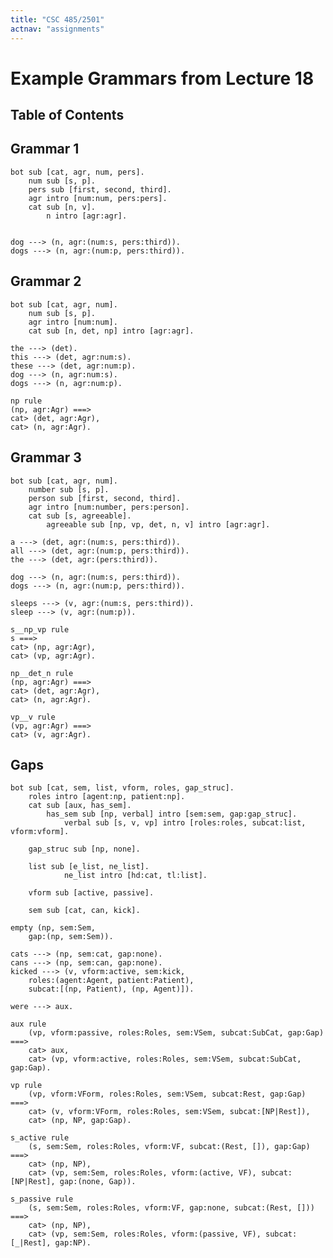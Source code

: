```yaml
---
title: "CSC 485/2501"
actnav: "assignments"
---
```


# Example Grammars from Lecture 18

## Table of Contents

## Grammar 1

```trale
bot sub [cat, agr, num, pers].
    num sub [s, p].
    pers sub [first, second, third].
    agr intro [num:num, pers:pers].
    cat sub [n, v].
        n intro [agr:agr].
            

dog ---> (n, agr:(num:s, pers:third)).
dogs ---> (n, agr:(num:p, pers:third)).
```

## Grammar 2
```trale
bot sub [cat, agr, num].
    num sub [s, p].
    agr intro [num:num].
    cat sub [n, det, np] intro [agr:agr].
  
the ---> (det).
this ---> (det, agr:num:s).
these ---> (det, agr:num:p).
dog ---> (n, agr:num:s).
dogs ---> (n, agr:num:p).

np rule
(np, agr:Agr) ===>
cat> (det, agr:Agr),
cat> (n, agr:Agr).
```

## Grammar 3
```trale
bot sub [cat, agr, num].
    number sub [s, p].
    person sub [first, second, third].
    agr intro [num:number, pers:person].
    cat sub [s, agreeable].
        agreeable sub [np, vp, det, n, v] intro [agr:agr].

a ---> (det, agr:(num:s, pers:third)).
all ---> (det, agr:(num:p, pers:third)).
the ---> (det, agr:(pers:third)).

dog ---> (n, agr:(num:s, pers:third)).
dogs ---> (n, agr:(num:p, pers:third)).

sleeps ---> (v, agr:(num:s, pers:third)).
sleep ---> (v, agr:(num:p)).

s__np_vp rule
s ===>
cat> (np, agr:Agr),
cat> (vp, agr:Agr).

np__det_n rule
(np, agr:Agr) ===>
cat> (det, agr:Agr),
cat> (n, agr:Agr).

vp__v rule
(vp, agr:Agr) ===>
cat> (v, agr:Agr).
```

## Gaps
```trale
bot sub [cat, sem, list, vform, roles, gap_struc].
    roles intro [agent:np, patient:np].
    cat sub [aux, has_sem].
        has_sem sub [np, verbal] intro [sem:sem, gap:gap_struc].
            verbal sub [s, v, vp] intro [roles:roles, subcat:list, vform:vform].

    gap_struc sub [np, none].

    list sub [e_list, ne_list].
            ne_list intro [hd:cat, tl:list].

    vform sub [active, passive].

    sem sub [cat, can, kick].

empty (np, sem:Sem,
    gap:(np, sem:Sem)).

cats ---> (np, sem:cat, gap:none).
cans ---> (np, sem:can, gap:none).
kicked ---> (v, vform:active, sem:kick,
    roles:(agent:Agent, patient:Patient),
    subcat:[(np, Patient), (np, Agent)]).

were ---> aux.

aux rule
    (vp, vform:passive, roles:Roles, sem:VSem, subcat:SubCat, gap:Gap) ===>
    cat> aux,
    cat> (vp, vform:active, roles:Roles, sem:VSem, subcat:SubCat, gap:Gap).

vp rule
    (vp, vform:VForm, roles:Roles, sem:VSem, subcat:Rest, gap:Gap) ===>
    cat> (v, vform:VForm, roles:Roles, sem:VSem, subcat:[NP|Rest]),
    cat> (np, NP, gap:Gap).

s_active rule
    (s, sem:Sem, roles:Roles, vform:VF, subcat:(Rest, []), gap:Gap) ===>
    cat> (np, NP),
    cat> (vp, sem:Sem, roles:Roles, vform:(active, VF), subcat:[NP|Rest], gap:(none, Gap)).

s_passive rule
    (s, sem:Sem, roles:Roles, vform:VF, gap:none, subcat:(Rest, [])) ===>
    cat> (np, NP),
    cat> (vp, sem:Sem, roles:Roles, vform:(passive, VF), subcat:[_|Rest], gap:NP).
```